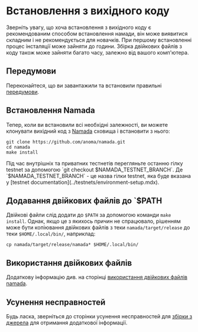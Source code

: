 
# Встановлення з вихідного коду

<Callout type="warning">
Зверніть увагу, що хоча встановлення з вихідного коду є рекомендованим способом встановлення намади, він може виявитися складним і не рекомендується для новачків. При першому встановленні процес інсталяції може зайняти до години. Збірка двійкових файлів з коду також може зайняти багато часу, залежно від вашого комп'ютера.
</Callout>

## Передумови

Переконайтеся, що ви завантажили та встановили правильні [передумови](./source/pre-requisites.mdx).

## Встановлення Namada
Тепер, коли ви встановили всі необхідні залежності, ви можете клонувати вихідний код з [Namada](https://github.com/anoma/namada) сховища і встановити з нього:

```shell copy
git clone https://github.com/anoma/namada.git
cd namada 
make install
```

<Callout type="warning">
Під час внутрішніх та приватних тестнетів перегляньте останню гілку testnet за допомогою `git checkout $NAMADA_TESTNET_BRANCH`.
Де `$NAMADA_TESTNET_BRANCH` - це назва гілки testnet, яка буде вказана у [testnet documentation](../testnets/environment-setup.mdx).
</Callout>

## Додавання двійкових файлів до `$PATH
Двійкові файли слід додати до `$PATH` за допомогою команди `make install`. 
Однак, якщо це з якихось причин не спрацювало, рішенням може бути копіювання двійкових файлів 
з теки `namada/target/release` до теки `$HOME/.local/bin/`, наприклад: 

```shell copy 
cp namada/target/release/namada* $HOME/.local/bin/
```

## Використання двійкових файлів
Додаткову інформацію див. на сторінці [використання двійкових файлів namada](./binaries/overview-of-binaries.mdx).

## Усунення несправностей
Будь ласка, зверніться до сторінки усунення несправностей для [збірки з джерела](./source/troubleshooting.mdx) для отримання додаткової інформації.
